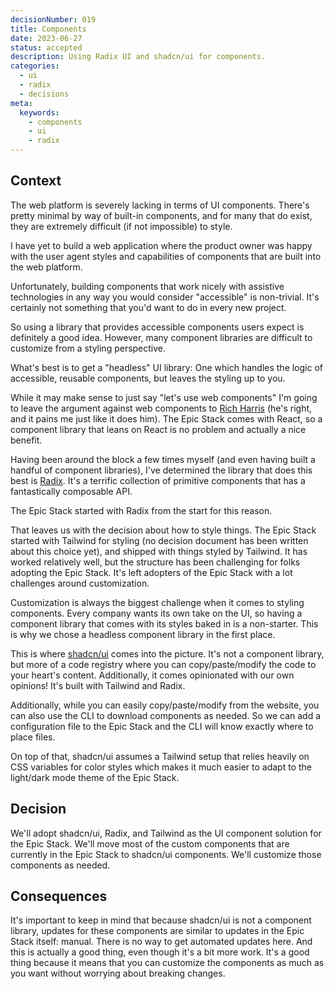 ```yaml
---   
decisionNumber: 019
title: Components
date: 2023-06-27
status: accepted
description: Using Radix UI and shadcn/ui for components.
categories:
  - ui
  - radix
  - decisions
meta:
  keywords:
    - components
    - ui
    - radix
---
```

## Context

The web platform is severely lacking in terms of UI components. There's pretty
minimal by way of built-in components, and for many that do exist, they are
extremely difficult (if not impossible) to style.

I have yet to build a web application where the product owner was happy with the
user agent styles and capabilities of components that are built into the web
platform.

Unfortunately, building components that work nicely with assistive technologies
in any way you would consider "accessible" is non-trivial. It's certainly not
something that you'd want to do in every new project.

So using a library that provides accessible components users expect is
definitely a good idea. However, many component libraries are difficult to
customize from a styling perspective.

What's best is to get a "headless" UI library: One which handles the logic of
accessible, reusable components, but leaves the styling up to you.

While it may make sense to just say "let's use web components" I'm going to
leave the argument against web components to
[Rich Harris](https://dev.to/richharris/why-i-don-t-use-web-components-2cia)
(he's right, and it pains me just like it does him). The Epic Stack comes with
React, so a component library that leans on React is no problem and actually a
nice benefit.

Having been around the block a few times myself (and even having built a handful
of component libraries), I've determined the library that does this best is
[Radix](https://www.radix-ui.com/). It's a terrific collection of primitive
components that has a fantastically composable API.

The Epic Stack started with Radix from the start for this reason.

That leaves us with the decision about how to style things. The Epic Stack
started with Tailwind for styling (no decision document has been written about
this choice yet), and shipped with things styled by Tailwind. It has worked
relatively well, but the structure has been challenging for folks adopting the
Epic Stack. It's left adopters of the Epic Stack with a lot challenges around
customization.

Customization is always the biggest challenge when it comes to styling
components. Every company wants its own take on the UI, so having a component
library that comes with its styles baked in is a non-starter. This is why we
chose a headless component library in the first place.

This is where [shadcn/ui](https://ui.shadcn.com/) comes into the picture. It's
not a component library, but more of a code registry where you can
copy/paste/modify the code to your heart's content. Additionally, it comes
opinionated with our own opinions! It's built with Tailwind and Radix.

Additionally, while you can easily copy/paste/modify from the website, you can
also use the CLI to download components as needed. So we can add a configuration
file to the Epic Stack and the CLI will know exactly where to place files.

On top of that, shadcn/ui assumes a Tailwind setup that relies heavily on CSS
variables for color styles which makes it much easier to adapt to the light/dark
mode theme of the Epic Stack.

## Decision

We'll adopt shadcn/ui, Radix, and Tailwind as the UI component solution for the
Epic Stack. We'll move most of the custom components that are currently in the
Epic Stack to shadcn/ui components. We'll customize those components as needed.

## Consequences

It's important to keep in mind that because shadcn/ui is not a component
library, updates for these components are similar to updates in the Epic Stack
itself: manual. There is no way to get automated updates here. And this is
actually a good thing, even though it's a bit more work. It's a good thing
because it means that you can customize the components as much as you want
without worrying about breaking changes.

